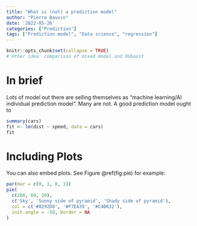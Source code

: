 ```yaml
---
title: "What is (not) a prediction model"
author: "Pierre Bauvin"
date: '2022-05-26'
categories: ["Prediction"]
tags: ["Prediction model", "Data science", "regression"]
---
```


```r
knitr::opts_chunk$set(collapse = TRUE)
# Other idea: comparison of mixed model and XGboost
```

# In brief

Lots of model out there are selling themselves as "machine learning/AI individual prediction model". Many are not. A good prediction model ought to  


```r
summary(cars) 
fit <- lm(dist ~ speed, data = cars)
fit
```

# Including Plots

You can also embed plots. See Figure \@ref(fig:pie) for example:

```r
par(mar = c(0, 1, 0, 1))
pie(
  c(280, 60, 20),
  c('Sky', 'Sunny side of pyramid', 'Shady side of pyramid'),
  col = c('#0292D8', '#F7EA39', '#C4B632'),
  init.angle = -50, border = NA
)
```

